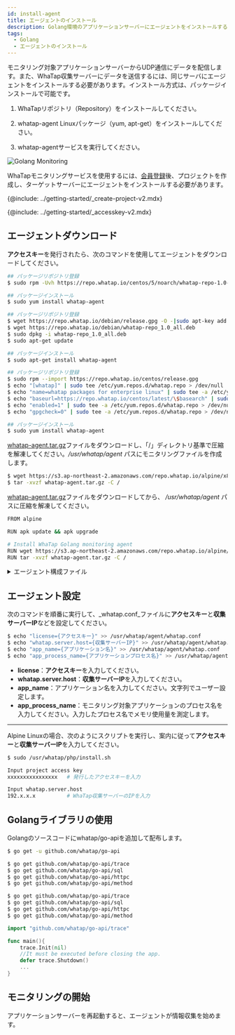 ```yaml
---
id: install-agent
title: エージェントのインストール
description: Golang環境のアプリケーションサーバーにエージェントをインストールする方法を提供します。
tags:
  - Golang
  - エージェントのインストール
---
```



モニタリング対象アプリケーションサーバーからUDP通信にデータを配信します。また、WhaTap収集サーバーにデータを送信するには、同じサーバにエージェントをインストールする必要があります。インストール方式は、パッケージインストールで可能です。

1.  WhaTapリポジトリ（Repository）をインストールしてください。

2.  whatap-agent Linuxパッケージ（yum, apt-get）をインストールしてください。

3.  whatap-agentサービスを実行してください。

![Golang Monitoring](https://img.whatap.io/media/images/golang_system.png)

WhaTapモニタリングサービスを使用するには、[会員登録](https://www.whatap.io/ko/signup/)後、プロジェクトを作成し、ターゲットサーバーにエージェントをインストールする必要があります。

{@include: ../getting-started/_create-project-v2.mdx}   

{@include: ../getting-started/_accesskey-v2.mdx}

## エージェントダウンロード

**アクセスキー**を発行されたら、次のコマンドを使用してエージェントをダウンロードしてください。

<Tabs groupId="golang">
<TabItem value="redhat-centos" label="Red Hat/CentOS">

```bash title='SH'
## パッケージリポジトリ登録
$ sudo rpm -Uvh https://repo.whatap.io/centos/5/noarch/whatap-repo-1.0-1.noarch.rpm

## パッケージインストール
$ sudo yum install whatap-agent
```

</TabItem>
<TabItem value="debian-ubuntu" label="Debian/Ubuntu">

```bash title='SH'
## パッケージリポジトリ登録
$ wget https://repo.whatap.io/debian/release.gpg -O -|sudo apt-key add -
$ wget https://repo.whatap.io/debian/whatap-repo_1.0_all.deb
$ sudo dpkg -i whatap-repo_1.0_all.deb
$ sudo apt-get update

## パッケージインストール
$ sudo apt-get install whatap-agent
```

</TabItem>
<TabItem value="amazonlinux" label="Amazon Linux">

```bash title='SH'
## パッケージリポジトリ登録
$ sudo rpm --import https://repo.whatap.io/centos/release.gpg
$ echo "[whatap]" | sudo tee /etc/yum.repos.d/whatap.repo > /dev/null
$ echo "name=whatap packages for enterprise linux" | sudo tee -a /etc/yum.repos.d/whatap.repo > /dev/null
$ echo "baseurl=https://repo.whatap.io/centos/latest/\$basearch" | sudo tee -a /etc/yum.repos.d/whatap.repo > /dev/null
$ echo "enabled=1" | sudo tee -a /etc/yum.repos.d/whatap.repo > /dev/null
$ echo "gpgcheck=0" | sudo tee -a /etc/yum.repos.d/whatap.repo > /dev/null

## パッケージインストール
$ sudo yum install whatap-agent
```

</TabItem>
<TabItem value="alpinelinux" label="Alpine Linux">

[whatap-agent.tar.gz](https://s3.ap-northeast-2.amazonaws.com/repo.whatap.io/alpine/x86_64/whatap-agent.tar.gz)ファイルをダウンロードし、「/」ディレクトリ基準で圧縮を解凍してください。_/usr/whatap/agent_ パスにモニタリングファイルを作成します。

```bash title='SH'
$ wget https://s3.ap-northeast-2.amazonaws.com/repo.whatap.io/alpine/x86_64/whatap-agent.tar.gz
$ tar -xvzf whatap-agent.tar.gz -C /
```

</TabItem>
<TabItem value="al-docker" label="Alpine Linux Docker">

[whatap-agent.tar.gz](https://s3.ap-northeast-2.amazonaws.com/repo.whatap.io/alpine/x86_64/whatap-agent.tar.gz)ファイルをダウンロードしてから、 _/usr/whatap/agent_ パスに圧縮を解凍してください。

```bash title='SH'
FROM alpine

RUN apk update && apk upgrade

# Install WhaTap Golang monitoring agent
RUN wget https://s3.ap-northeast-2.amazonaws.com/repo.whatap.io/alpine/x86_64/whatap-agent.tar.gz
RUN tar -xvzf whatap-agent.tar.gz -C /
```

</TabItem>
</Tabs>

<details>
<summary>エージェント構成ファイル</summary>

モニタリング情報を収集するトレーサー、収集した情報をサーバーに転送するエージェント、トレーサーとエージェントをサーバーへ動的に適用するインストールスクリプト ファイルで構成されます。

-   _whatap-agent_：エージェント、トレーサーからUDPとして転送した情報を収集サーバーに転送するプログラムです。

-   _/etc/init.d/whatap-agent_：サービスのスクリプトファイルです。

-   _whatap_agent_：サービスの実行ファイルです。

-   _whatap.conf_：設定情報および収集サーバーのIP、アクセスキーを入力するファイルです。

-   _whatap-boot-`yyyymmdd`.log_：エージェントログファイルです。(パス：_/usr/whata/agent/log_)

</details>

## エージェント設定

次のコマンドを順番に実行して、_whatap.conf_ファイルに**アクセスキー**と**収集サーバーIP**などを設定してください。

```bash title='SH'
$ echo "license={アクセスキー}" >> /usr/whatap/agent/whatap.conf
$ echo "whatap.server.host={収集サーバーIP}" >> /usr/whatap/agent/whatap.conf
$ echo "app_name={アプリケーション名}" >> /usr/whatap/agent/whatap.conf
$ echo "app_process_name={アプリケーションプロセス名}" >> /usr/whatap/agent/whatap.conf
```

-   **license**：**アクセスキー**を入力してください。
-   **whatap.server.host**：**収集サーバーIP**を入力してください。
-   **app_name**：アプリケーション名を入力してください。文字列でユーザー設定します。
-   **app_process_name**：モニタリング対象アプリケーションのプロセス名を入力してください。入力したプロセス名でメモリ使用量を測定します。

---

Alpine Linuxの場合、次のようにスクリプトを実行し、案内に従って**アクセスキー**と**収集サーバーIP**を入力してください。

```bash title='SH'
$ sudo /usr/whatap/php/install.sh

Input project access key
xxxxxxxxxxxxxxxx   # 発行したアクセスキーを入力

Input whatap.server.host
192.x.x.x          # WhaTap収集サーバーのIPを入力
```

## Golangライブラリの使用

Golangのソースコードにwhatap/go-apiを追加して配布します。

<Tabs groupId="golang">
<TabItem value="redhat-centos" label="Red Hat/CentOS">

```bash title='SH'
$ go get -u github.com/whatap/go-api
```

</TabItem>
<TabItem value="debian-ubuntu" label="Debian/Ubuntu">

```bash title='SH'
$ go get github.com/whatap/go-api/trace
$ go get github.com/whatap/go-api/sql
$ go get github.com/whatap/go-api/httpc
$ go get github.com/whatap/go-api/method
```

</TabItem>
<TabItem value="amazonlinux" label="Amazon Linux">

```bash title='SH'
$ go get github.com/whatap/go-api/trace
$ go get github.com/whatap/go-api/sql
$ go get github.com/whatap/go-api/httpc
$ go get github.com/whatap/go-api/method
```

</TabItem>
</Tabs>

```go title='GO'
import "github.com/whatap/go-api/trace"

func main(){
    trace.Init(nil)
    //It must be executed before closing the app.
    defer trace.Shutdown()
    ...
}
```

## モニタリングの開始

アプリケーションサーバーを再起動すると、エージェントが情報収集を始めます。
